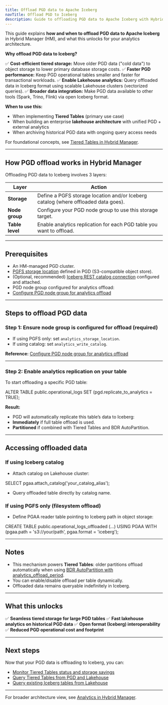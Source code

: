 ```yaml
---
title: Offload PGD data to Apache Iceberg
navTitle: Offload PGD to Iceberg
description: Guide to offloading PGD data to Apache Iceberg with Hybrid Manager, including when and why to use this capability.
---
```



This guide explains **how and when to offload PGD data to Apache Iceberg** in Hybrid Manager (HM), and what this unlocks for your analytics architecture.

**Why offload PGD data to Iceberg?**

✅ **Cost-efficient tiered storage:** Move older PGD data ("cold data") to object storage to lower primary database storage costs.
✅ **Faster PGD performance:** Keep PGD operational tables smaller and faster for transactional workloads.
✅ **Enable Lakehouse analytics:** Query offloaded data in Iceberg format using scalable Lakehouse clusters (vectorized queries).
✅ **Broader data integration:** Make PGD data available to other tools (Spark, Trino, Flink) via open Iceberg format.

**When to use this:**
- When implementing **Tiered Tables** (primary use case)
- When building an enterprise **lakehouse architecture** with unified PGD + external analytics
- When archiving historical PGD data with ongoing query access needs

For foundational concepts, see [Tiered Tables in Hybrid Manager](../../tiered_tables.mdx).

---

## How PGD offload works in Hybrid Manager

Offloading PGD data to Iceberg involves 3 layers:

| Layer | Action |
|-------|--------|
| **Storage** | Define a PGFS storage location and/or Iceberg catalog (where offloaded data goes). |
| **Node group** | Configure your PGD node group to use this storage target. |
| **Table level** | Enable analytics replication for each PGD table you want to offload. |

---

## Prerequisites

- An HM-managed PGD cluster.
- [PGFS storage location](./configure-tiered-pgfs) defined in PGD (S3-compatible object store).
- (Optional, recommended) [Iceberg REST catalog connection](./configure-iceberg-catalog) configured and attached.
- PGD node group configured for analytics offload:
- [Configure PGD node group for analytics offload](./configure-tiered-offload)

---

## Steps to offload PGD data

### Step 1: Ensure node group is configured for offload (required)

- If using PGFS only: set `analytics_storage_location`.
- If using catalog: set `analytics_write_catalog`.

**Reference:** [Configure PGD node group for analytics offload](./configure-tiered-offload)

---

### Step 2: Enable analytics replication on your table

To start offloading a specific PGD table:

ALTER TABLE public.operational_logs SET (pgd.replicate_to_analytics = TRUE);

**Result:**
- PGD will automatically replicate this table’s data to Iceberg:
- **Immediately** if full table offload is used.
- **Partitioned** if combined with Tiered Tables and BDR AutoPartition.

---

## Accessing offloaded data

### If using Iceberg catalog

- Attach catalog on Lakehouse cluster:

SELECT pgaa.attach_catalog('your_catalog_alias');

- Query offloaded table directly by catalog name.

### If using PGFS only (filesystem offload)

- Define PGAA reader table pointing to Iceberg path in object storage:

CREATE TABLE public.operational_logs_offloaded (...) USING PGAA WITH (pgaa.path = 's3://your/path', pgaa.format = 'iceberg');

---

## Notes

- This mechanism powers **Tiered Tables**: older partitions offload automatically when using [BDR AutoPartition with analytics_offload_period](./configure-tiered-autopartition).
- You can enable/disable offload per table dynamically.
- Offloaded data remains queryable indefinitely in Iceberg.

---

## What this unlocks

✅ **Seamless tiered storage for large PGD tables**
✅ **Fast lakehouse analytics on historical PGD data**
✅ **Open format (Iceberg) interoperability**
✅ **Reduced PGD operational cost and footprint**

---

## Next steps

Now that your PGD data is offloading to Iceberg, you can:

- [Monitor Tiered Tables status and storage savings](./monitor-tiered-tables)
- [Query Tiered Tables from PGD and Lakehouse](./query-tiered-tables)
- [Query existing Iceberg tables from Lakehouse](./query-iceberg-existing-tables)

---

For broader architecture view, see [Analytics in Hybrid Manager](../index.mdx).
